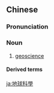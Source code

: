{{also|地球科学}}
==Chinese==
{{zh-forms|s=地球科学|type=22}}

===Pronunciation===
{{zh-pron
|m=dìqiú kēxué
|c=dei6 kau4 fo1 hok6
|cat=n
}}

===Noun===
{{zh-noun}}

# [[geoscience]]

====Derived terms====
{{zh-der|地球科學家}}

[[ja:地球科學]]